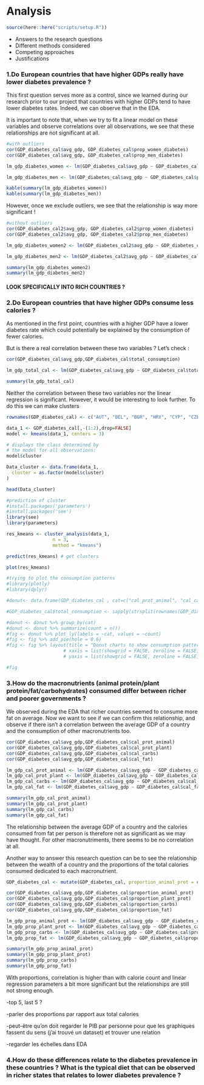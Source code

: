 # Analysis

```r
source(here::here("scripts/setup.R"))
```

* Answers to the research questions
* Different methods considered
* Competing approaches
* Justifications

### 1.Do European countries that have higher GDPs really have lower diabetes prevalence ?

This first question serves more as a control, since we learned during our research prior to our project that countries with higher GDPs tend to have lower diabetes rates. Indeed, we can observe that in the EDA. 

It is important to note that, when we try to fit a linear model on these variables and observe correlations over all observations, we see that these relationships are not significant at all.

```r
#with outliers
cor(GDP_diabetes_cal$avg_gdp, GDP_diabetes_cal$prop_women_diabetes)
cor(GDP_diabetes_cal$avg_gdp, GDP_diabetes_cal$prop_men_diabetes)

lm_gdp_diabetes_women <- lm(GDP_diabetes_cal$avg_gdp ~ GDP_diabetes_cal$prop_women_diabetes)

lm_gdp_diabetes_men <- lm(GDP_diabetes_cal$avg_gdp ~ GDP_diabetes_cal$prop_men_diabetes)

kable(summary(lm_gdp_diabetes_women))
kable(summary(lm_gdp_diabetes_men))
```

However, once we exclude outliers, we see that the relationship is way more significant !

```r
#without outliers
cor(GDP_diabetes_cal2$avg_gdp, GDP_diabetes_cal2$prop_women_diabetes)
cor(GDP_diabetes_cal2$avg_gdp, GDP_diabetes_cal2$prop_men_diabetes)

lm_gdp_diabetes_women2 <- lm(GDP_diabetes_cal2$avg_gdp ~ GDP_diabetes_cal2$prop_women_diabetes)

lm_gdp_diabetes_men2 <- lm(GDP_diabetes_cal2$avg_gdp ~ GDP_diabetes_cal2$prop_men_diabetes)

summary(lm_gdp_diabetes_women2)
summary(lm_gdp_diabetes_men2)
```

#### LOOK SPECIFICALLY INTO RICH COUNTRIES ?

### 2.Do European countries that have higher GDPs consume less calories ?

As mentioned in the first point, countries with a higher GDP have a lower diabetes rate which could potentially be explained by the consumption of fewer calories.

But is there a real correlation between these two variables ? Let's check :

```r
cor(GDP_diabetes_cal$avg_gdp,GDP_diabetes_cal$total_consumption)

lm_gdp_total_cal <- lm(GDP_diabetes_cal$avg_gdp ~ GDP_diabetes_cal$total_consumption)

summary(lm_gdp_total_cal)
```

Neither the correlation between these two variables nor the linear regression is significant. However, it would be interesting to look further.  To do this we can 
make clusters 

```r
rownames(GDP_diabetes_cal) <- c("AUT", "BEL", "BGR", "HRV", "CYP", "CZE", "DNK", "EST", "FIN", "FRA", "DEU","GRC", "HUN", "IRL", "ITA", "LVA", "LTU", "LUX", "MLT", "NLD", "POL", "PRT", "ROU", "SVK", "SVN", "ESP", "SWE", "GBR", "CHE")

data_1 <- GDP_diabetes_cal[,-(1:2),drop=FALSE] 
model <- kmeans(data_1, centers = 3)

# displays the class determined by
# the model for all observations:
model$cluster

Data_cluster <- data.frame(data_1,
  cluster = as.factor(model$cluster)
)

head(Data_cluster)

#prediction of cluster 
#install.packages('parameters')
#install.packages('see')
library(see)
library(parameters)

res_kmeans <- cluster_analysis(data_1,
                 n = 3,
                 method = "kmeans")

predict(res_kmeans) # get clusters

plot(res_kmeans)
```


```r
#trying to plot the consumption patterns
#library(plotly)
#library(dplyr)

#donut<- data.frame(GDP_diabetes_cal , cat=c("cal_prot_animal", "cal_carbs", "cal_prot_plant", "cal_fat"))

#GDP_diabetes_cal$total_consumption <- sapply(strsplit(rownames(GDP_diabetes_cal), " "), "[[", 1)

#donut <- donut %>% group_by(cat)
#donut <- donut %>% summarize(count = n())
#fig <- donut %>% plot_ly(labels = ~cat, values = ~count)
#fig <- fig %>% add_pie(hole = 0.6)
#fig <- fig %>% layout(title = "Donut charts to show consumption patterns",  showlegend = F,
                     # xaxis = list(showgrid = FALSE, zeroline = FALSE, showticklabels = FALSE),
                     # yaxis = list(showgrid = FALSE, zeroline = FALSE, showticklabels = FALSE))

#fig

```



### 3.How do the macronutrients (animal protein/plant protein/fat/carbohydrates) consumed differ between richer and poorer governments ?

We observed during the EDA that richer countries seemed to consume more fat on average. Now we want to see if we can confirm this relationship, and observe if there isn't a correlation between the average GDP of a country and the consumption of other macronutrients too.

```r
cor(GDP_diabetes_cal$avg_gdp,GDP_diabetes_cal$cal_prot_animal)
cor(GDP_diabetes_cal$avg_gdp,GDP_diabetes_cal$cal_prot_plant)
cor(GDP_diabetes_cal$avg_gdp,GDP_diabetes_cal$cal_carbs)
cor(GDP_diabetes_cal$avg_gdp,GDP_diabetes_cal$cal_fat)

lm_gdp_cal_prot_animal <- lm(GDP_diabetes_cal$avg_gdp ~ GDP_diabetes_cal$cal_prot_animal)
lm_gdp_cal_prot_plant <- lm(GDP_diabetes_cal$avg_gdp ~ GDP_diabetes_cal$cal_prot_plant)
lm_gdp_cal_carbs <- lm(GDP_diabetes_cal$avg_gdp ~ GDP_diabetes_cal$cal_carbs)
lm_gdp_cal_fat <- lm(GDP_diabetes_cal$avg_gdp ~ GDP_diabetes_cal$cal_fat)

summary(lm_gdp_cal_prot_animal)
summary(lm_gdp_cal_prot_plant)
summary(lm_gdp_cal_carbs)
summary(lm_gdp_cal_fat)
```

The relationship between the average GDP of a country and the calories consumed from fat per person is therefore not as significant as we may have thought. For other macronutriments, there seems to be no correlation at all.

Another way to answer this research question can be to see the relationship between the wealth of a country and the proportions of the total calories consumed dedicated to each macronutrient.

```r
GDP_diabetes_cal <- mutate(GDP_diabetes_cal, proportion_animal_prot = cal_prot_animal/total_consumption, proportion_plant_prot = cal_prot_plant/total_consumption, proportion_carbs = cal_carbs/total_consumption, proportion_fat = cal_fat/total_consumption)

cor(GDP_diabetes_cal$avg_gdp,GDP_diabetes_cal$proportion_animal_prot)
cor(GDP_diabetes_cal$avg_gdp,GDP_diabetes_cal$proportion_plant_prot)
cor(GDP_diabetes_cal$avg_gdp,GDP_diabetes_cal$proportion_carbs)
cor(GDP_diabetes_cal$avg_gdp,GDP_diabetes_cal$proportion_fat)

lm_gdp_prop_animal_prot <- lm(GDP_diabetes_cal$avg_gdp ~ GDP_diabetes_cal$proportion_animal_prot)
lm_gdp_prop_plant_prot <- lm(GDP_diabetes_cal$avg_gdp ~ GDP_diabetes_cal$proportion_plant_prot)
lm_gdp_prop_carbs <- lm(GDP_diabetes_cal$avg_gdp ~ GDP_diabetes_cal$proportion_carbs)
lm_gdp_prop_fat <- lm(GDP_diabetes_cal$avg_gdp ~ GDP_diabetes_cal$proportion_fat)

summary(lm_gdp_prop_animal_prot)
summary(lm_gdp_prop_plant_prot)
summary(lm_gdp_prop_carbs)
summary(lm_gdp_prop_fat)
```

With proportions, correlation is higher than with calorie count and linear regression parameters a bit more significant but the relationships are still not strong enough.

-top 5, last 5 ?

-parler des proportions par rapport aux total calories

-peut-être qu'on doit regarder le PIB par personne pour que les graphiques fassent du sens (j'ai trouvé un dataset) et trouver une relation

-regarder les échelles dans EDA



### 4.How do these differences relate to the diabetes prevalence in these countries ? What is the typical diet that can be observed in richer states that relates to lower diabetes prevalence ?

